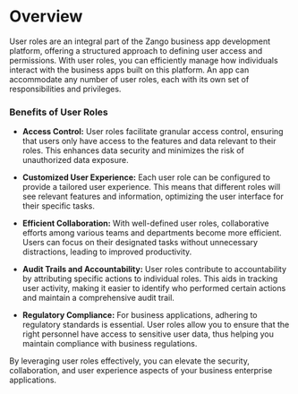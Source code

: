 # Overview

User roles are an integral part of the Zango business app development platform, offering a structured approach to defining user access and permissions. With user roles, you can efficiently manage how individuals interact with the business apps built on this platform. An app can accommodate any number of user roles, each with its own set of responsibilities and privileges.

### Benefits of User Roles
- **Access Control:**
User roles facilitate granular access control, ensuring that users only have access to the features and data relevant to their roles. This enhances data security and minimizes the risk of unauthorized data exposure.

- **Customized User Experience:**
Each user role can be configured to provide a tailored user experience. This means that different roles will see relevant features and information, optimizing the user interface for their specific tasks.

- **Efficient Collaboration:**
With well-defined user roles, collaborative efforts among various teams and departments become more efficient. Users can focus on their designated tasks without unnecessary distractions, leading to improved productivity.

- **Audit Trails and Accountability:**
User roles contribute to accountability by attributing specific actions to individual roles. This aids in tracking user activity, making it easier to identify who performed certain actions and maintain a comprehensive audit trail.

- **Regulatory Compliance:**
For business applications, adhering to regulatory standards is essential. User roles allow you to ensure that the right personnel have access to sensitive user data, thus helping you maintain compliance with business regulations.

By leveraging user roles effectively, you can elevate the security, collaboration, and user experience aspects of your business enterprise applications.
